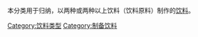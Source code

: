{{Catnav|頁面分類|人类社会|文化|飲食|饮料}}
本分类用于归纳，以两种或两种以上饮料（饮料原料）制作的[[饮料|饮料]]。

[[Category:饮料类型|Category:饮料类型]]
[[Category:制备饮料|Category:制备饮料]]